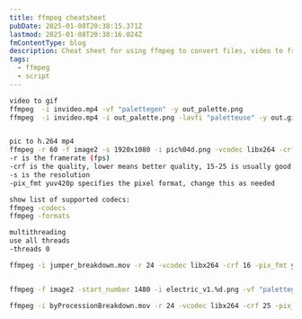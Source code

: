 ```yaml
---
title: ffmpeg cheatsheet
pubDate: 2025-01-08T20:38:15.371Z
lastmod: 2025-01-08T20:38:16.024Z
fmContentType: blog
description: Cheat sheet for using ffmpeg to convert files, video to frames, frames to video
tags:
  - ffmpeg
  - script
---
```

```bash
video to gif
ffmpeg  -i invideo.mp4 -vf "palettegen" -y out_palette.png
ffmpeg  -i invideo.mp4 -i out_palette.png -lavfi "paletteuse" -y out.gif


pic to h.264 mp4
ffmpeg -r 60 -f image2 -s 1920x1080 -i pic%04d.png -vcodec libx264 -crf 25  -pix_fmt yuv420p test.mp4
-r is the framerate (fps)
-crf is the quality, lower means better quality, 15-25 is usually good
-s is the resolution
-pix_fmt yuv420p specifies the pixel format, change this as needed

show list of supported codecs:
ffmpeg -codecs
ffmpeg -formats

multithreading
use all threads
-threads 0

ffmpeg -i jumper_breakdown.mov -r 24 -vcodec libx264 -crf 16 -pix_fmt yuv420p -c:a libfdk_aac -b:a 320k -vbr 3 -threads 0 jumper_breakdown_low.mov


ffmpeg -f image2 -start_number 1480 -i electric_v1.%d.png -vf "palettegen" -y out_platette.png

ffmpeg -i byProcessionBreakdown.mov -r 24 -vcodec libx264 -crf 25 -pix_fmt yuv420p -threads 0 byProcessionBreakdown_low.mov
```